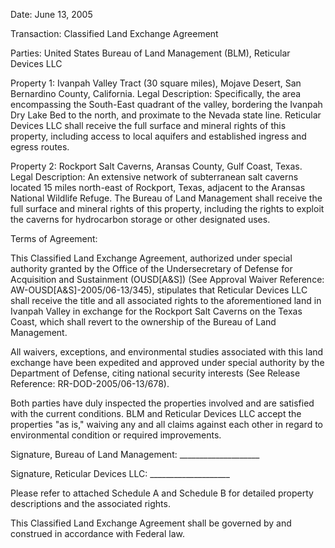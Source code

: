 Date: June 13, 2005

Transaction: Classified Land Exchange Agreement

Parties: United States Bureau of Land Management (BLM), Reticular Devices LLC

Property 1: Ivanpah Valley Tract (30 square miles), Mojave Desert, San Bernardino County, California. Legal Description: Specifically, the area encompassing the South-East quadrant of the valley, bordering the Ivanpah Dry Lake Bed to the north, and proximate to the Nevada state line. Reticular Devices LLC shall receive the full surface and mineral rights of this property, including access to local aquifers and established ingress and egress routes.

Property 2: Rockport Salt Caverns, Aransas County, Gulf Coast, Texas. Legal Description: An extensive network of subterranean salt caverns located 15 miles north-east of Rockport, Texas, adjacent to the Aransas National Wildlife Refuge. The Bureau of Land Management shall receive the full surface and mineral rights of this property, including the rights to exploit the caverns for hydrocarbon storage or other designated uses.

Terms of Agreement:

This Classified Land Exchange Agreement, authorized under special authority granted by the Office of the Undersecretary of Defense for Acquisition and Sustainment (OUSD[A&S]) (See Approval Waiver Reference: AW-OUSD[A&S]-2005/06-13/345), stipulates that Reticular Devices LLC shall receive the title and all associated rights to the aforementioned land in Ivanpah Valley in exchange for the Rockport Salt Caverns on the Texas Coast, which shall revert to the ownership of the Bureau of Land Management.

All waivers, exceptions, and environmental studies associated with this land exchange have been expedited and approved under special authority by the Department of Defense, citing national security interests (See Release Reference: RR-DOD-2005/06-13/678).

Both parties have duly inspected the properties involved and are satisfied with the current conditions. BLM and Reticular Devices LLC accept the properties "as is," waiving any and all claims against each other in regard to environmental condition or required improvements.

Signature, Bureau of Land Management: \_\_\_\_\_\_\_\_\_\_\_\_\_\_\_\_\_\_\_\_

Signature, Reticular Devices LLC: \_\_\_\_\_\_\_\_\_\_\_\_\_\_\_\_\_\_\_\_

Please refer to attached Schedule A and Schedule B for detailed property descriptions and the associated rights.

This Classified Land Exchange Agreement shall be governed by and construed in accordance with Federal law.
